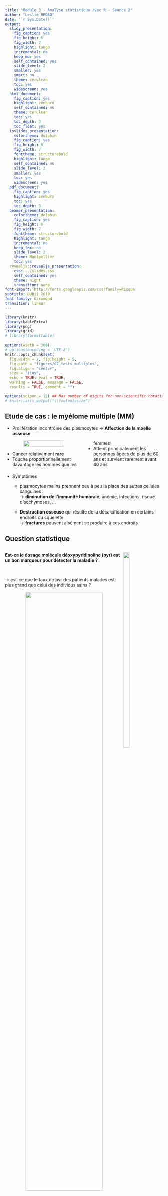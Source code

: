 ```yaml
---
title: "Module 3 - Analyse statistique avec R - Séance 2"
author: "Leslie REGAD"
date: '`r Sys.Date()`'
output:
  slidy_presentation:
    fig_caption: yes
    fig_height: 6
    fig_width: 7
    highlight: tango
    incremental: no
    keep_md: yes
    self_contained: yes
    slide_level: 2
    smaller: yes
    smart: no
    theme: cerulean
    toc: yes
    widescreen: yes
  html_document:
    fig_caption: yes
    highlight: zenburn
    self_contained: no
    theme: cerulean
    toc: yes
    toc_depth: 3
    toc_float: yes
  ioslides_presentation:
    colortheme: dolphin
    fig_caption: yes
    fig_height: 6
    fig_width: 7
    fonttheme: structurebold
    highlight: tango
    self_contained: no
    slide_level: 2
    smaller: yes
    toc: yes
    widescreen: yes
  pdf_document:
    fig_caption: yes
    highlight: zenburn
    toc: yes
    toc_depth: 3
  beamer_presentation:
    colortheme: dolphin
    fig_caption: yes
    fig_height: 6
    fig_width: 7
    fonttheme: structurebold
    highlight: tango
    incremental: no
    keep_tex: no
    slide_level: 2
    theme: Montpellier
    toc: yes
  revealjs::revealjs_presentation:
    css: ../slides.css
    self_contained: yes
    theme: night
    transition: none
font-import: http://fonts.googleapis.com/css?family=Risque
subtitle: DUBii 2019
font-family: Garamond
transition: linear
---
```


```r
library(knitr)
library(kableExtra)
library(png)
library(grid)
# library(formattable)

options(width = 300)
# options(encoding = 'UTF-8')
knitr::opts_chunk$set(
  fig.width = 7, fig.height = 5, 
  fig.path = 'figures/07_tests_multiples',
  fig.align = "center", 
  size = "tiny", 
  echo = TRUE, eval = TRUE, 
  warning = FALSE, message = FALSE, 
  results = TRUE, comment = "")

options(scipen = 12) ## Max number of digits for non-scientific notation
# knitr::asis_output("\\footnotesize")

```


## Etude de cas : le myélome multiple (MM)
<style>
  .col2 {
    columns: 2 200px;         /* number of columns and width in pixels*/
    -webkit-columns: 2 200px; /* chrome, safari */
    -moz-columns: 2 200px;    /* firefox */
  }
  .col3 {
    columns: 3 100px;
    -webkit-columns: 3 100px;
    -moz-columns: 3 100px;
  }
</style>

* Prolifération incontrôlée des plasmocytes $\rightarrow$ **Affection de la moelle osseuse** 

<div class="col2"> 
<center>
![](img/MM.png){width=72%}
</center>

* Cancer relativement **rare**
* Touche proportionnellement davantage les hommes que les femmes
* Atteint principalement les personnes âgées de plus de 60 ans et survient rarement avant 40 ans
</div>

* Symptômes 
    + plasmocytes malins prennent peu à peu la place des autres cellules sanguines :  
$\rightarrow$ **diminution de l’immunité humorale**, anémie, infections, risque d’ecchymoses, ...

    + **Destruction osseuse** qui résulte de la décalcification en certains endroits du squelette  
$\rightarrow$ **fractures** peuvent aisément se produire à ces endroits  



## Question statistique 
<div style="float:left;width:75%;">
**Est-ce le dosage molécule déoxypyridinoline (pyr) est un bon marqueur pour détecter la maladie ?**   
</div>  
<div style="float:right;width:25%;">   
![](img/pyr.png){width=40%}   
</div>   


$\quad$   

$\rightarrow$ est-ce que le taux de pyr des patients malades est plus grand que celui des individus sains ?

<center>
![](img/pop1.png){width=70%}    
</center>

$\quad$   

**Population** = ensemble d’individus ayant des caractéristiques qui leur sont propres 

## Experience aléatoire / variable aléatoire
<center>
![](img/ExpAlea.png){width=60%}
</center>

* Que mesure-t-on lors de l'expérience : $X$ = 'le taux de pyr' $\rightarrow$ **Variable aléatoire**
* Sur qui/quoi la variable aléatoire est mesurée : '1 patient' $\rightarrow$ **Unité statistique**


##Variables aléatoires (VA)

* Notations : 
    + Variable aléatoire : $X$
    + Ses valeurs : $x_i$ 


* Caractérisée par son **espérance** et sa **variance**
    + **Espérance** ($E(X)$) : caractérise la tendance centrale, la valeur moyenne, prise par la VA
    + **Variance** ($V(X)$) : caractérise la dispersion de la variable autour de son espérance

<center>
![](img/typeVA.png){width=50%}
</center>  


## Cas d'étude
<center>
**Question biologique**    

Est-ce que le taux de pyr des patients malades est plus grand que celui des individus sains ?
</center>  

$\quad$

* X ="Taux de pyr"
* US = un individu
* type = quantitative continue

<center>
![](img/estimation1.png){width=70%}
</center>  


## Cas d'étude : présentation des données

```r
dataMyelom <- read.table("data/myelom.txt", sep="\t", header=T)
dim(dataMyelom)
colnames(dataMyelom)
```


```r
str(dataMyelom[,c("diagn", "pyr")])
```


* `diagn` = 0 $\rightarrow$ individus non malades   
* `diagn` = 1 $\rightarrow$ patients malades  


## Description des deux échantiilons

* taille des échantillons
```r
table(dataMyelom[,"diagn"])
```

* échantillon 1 : `r length(which(dataMyelom[,"diagn"]==0))` individus sains
```r
ind.sain <- which(dataMyelom[,"diagn"]==0)
pyr0 <- dataMyelom[ind.sain,"pyr"]
```
  
* échantillon 2 : `r length(which(dataMyelom[,"diagn"]==1))` patients malades

```r
ind.malade <- which(dataMyelom[,"diagn"]==1)
pyr1 <- dataMyelom[ind.malade,"pyr"]
```


## Description des deux échantillons

* distribution de pyr dans les deux échantillons

```r
par(mar=c(3,3,1,1))
boxplot(pyr~diagn, data=dataMyelom)
```


## Estimation de paramètres
<div class="col2">

* estimateur de l'espérance : 
$$ \widehat{\mu} = m = \frac{\sum_{i=1}^{n}x_i}{n}$$

* estimateur de la variance : 
$$ \widehat{\sigma^2} = s^2 = \frac{1}{n-1} \sum_{i=1}^{n}(x_i-m)^2$$
</div>


* calcul de la moyenne de pyr dans les deux échantillons
```r
by(dataMyelom[,"pyr"], dataMyelom["diagn"], mean)
```

## Estimation de paramètres
<div class="col2">

* estimateur de l'espérance : 
$$ \widehat{\mu} = m = \frac{\sum_{i=1}^{n}x_i}{n}$$

* estimateur de la variance : 
$$ \widehat{\sigma^2} = s^2 = \frac{1}{n-1} \sum_{i=1}^{n}(x_i-m)^2$$
</div>


* calcul de la variance de pyr dans les deux échantillons
```r
by(dataMyelom[,"pyr"], dataMyelom["diagn"], sd)
```


##Quelle confiance donner aux résultats ?  

* 1 population : $X \sim \mathcal{N}(\mu=14.3 ; \; \sigma^2=24.6)$
* Tire 1000 échantillons dans la population et calcule la moyenne de $X$ dans les échantillons

```r
nb.simul <- 1000 ; val.mean <- rep(NA, length = nb.simul)
for(i in 1: nb.simul){
  ech <- rnorm(n = 100, mean=14.3, sd = sqrt(24.6)) ;   val.mean[i] <- mean(ech)
}
hist(val.mean,xlab="estimateur de mu", main=paste(nb.simul,"simulations", sep=" "),breaks=20)
```

## Estimation d'un paramètre : Intervalle de confiance (IC) 

<div style="float:left;width:60%;"> 
* Apporte deux informations :
    + les valeurs possibles du paramètre $\theta$ à estimer
    + le degré de confiance attribué à ces valeurs  
</div>

<div style="float:right;width:40%;"> 
* Prend en compte 
    +  la **variabilité** des données     
    +  la **taille de l’échantillon**   
</div>   
$\quad$

* **IC de la moyenne** = intervalle $[m_{inf}; m_{sup}]$ dans lequel on considère que $\mu$  a une probabilité $(1-\alpha)$ de se trouver 


<div class="col2">
$$ p(m_{inf} < \mu < m_{sup}) = 1- \alpha $$  
![](img/IC.png){width=70%}
<center>
```r
par(mar=c(4,4,1,1))
vx <- seq(-1,5, by=0.01)
vy <- dnorm(vx, mean = 2, sd = 0.6)
plot(vx, vy, type ="l", ylab="f(m)", xlab="M", lwd=2 )
```
</center>


</div>
##IC de la moyenne : 2 cas

* si  $n > 30$: 
$$IC_{1-\alpha} = M \pm z_{1-\frac{\alpha}{2}} \times \sqrt{ \frac{s^2}{n} }$$    
    + $z_{1-\frac{\alpha}{2}}$ : quantile de la loi normale centrée réduite d'ordre $\alpha$


$\quad$

* si $n < 30$ et $X \sim \mathcal{N}(\mu; \sigma^2)$
$$IC_{1-\alpha} = M \pm t_{\alpha ; \textrm{(n-1)ddl}} \times \sqrt{\frac{s^2}{n}}$$
    + $t_{\alpha ; \textrm{(n-1)ddl}}$ : quantile de la loi de student d'ordre $\alpha$ à $(n-1)$ degrés de liberté 




  
  
## IC du taux de pyr

* **échantillon 1** : 15 patients sains 

```r
alpha <- 0.5
borneInf.0 <- mean(pyr0) - qt(1-alpha/2, df=(length(pyr0)-1)) * sqrt(var(pyr0)/length(pyr0)) 
borneSup.0 <- mean(pyr0) + qt(1-alpha/2, df=(length(pyr0)-1)) * sqrt(var(pyr0)/length(pyr0)) 
round(c(borneInf.0, borneSup.0),2)
```
  
* **échantillon 2** : 14 patients atteints de MM 

```r
borneInf.1 <- mean(pyr1) - qt(1-alpha/2, df=(length(pyr1)-1)) * sqrt(var(pyr1)/length(pyr1)) 
borneSup.1 <- mean(pyr1) + qt(1-alpha/2, df=(length(pyr1)-1)) * sqrt(var(pyr1)/length(pyr1)) 
round(c(borneInf.1, borneSup.1),2)
```


```r
par(mar=c(4,2,1,2))
plot(10.5:17.5, 10.5:17.5, type = "n", yaxt="n", ylim = c(16,18.5), ylab="", xlab="Pyr values", xlim=c(5, 8))
segments(borneInf.0,17, borneSup.0, 17, lwd=2, col = 2)
segments(borneInf.1,17, borneSup.1, 17, lwd=2, col = 3)
text(5.7,17.5,"IC1", col=2)
text(7.2,17.5,"IC2", col=3)
```


## Cas d'étude : Introductions aux tests statistiques
 
<center> 
  ![](img/estimation2.png){width=65%}
</center>


$\quad$    
  

* 2 possibilités pour expliquer les différences entre $m_1$ et $m_2$ $\rightarrow$ 2 hypothèses   
    + elles s'expliquent seulement par **le hasard** (fluctuations d'échantillonnage) : H0 (hypothèse nulle)
    + elles s'expliquent par le **hasard** et par le **facteur maladie** : H1 (hypothèse alternative)

  
## Déroulement d'un test statistique
  
* Définit deux hypothèses sur un des paramètres de la VA
    + **hypothèse nulle (H0)** : égalité des paramètres : <span style="color: #8f8f8f">$\mu_1 = \mu_2 = \mu$ </span>  
    Les différences observées sont expliquées uniquement par le hasard   
    + **hypothèse alternative (H0)** : égalité des paramètres : <span style="color: #8f8f8f">$\mu_1 < \mu_2$ </span>  
    Les différences observées sont expliquées uniquement par le hasard et par le facteur   
    
  
$\quad$
    
<center>
**Réaliser le test va consister à choisir une des deux hypothèses (H0 ou H1) en se basant sur les données des échantillons**   
</center>  

$\quad$  
$\rightarrow$ Est-ce que les données des échantillons ($m_1$ et $m_2$) sont compatibles avec H0 ?  

* si oui $\rightarrow$ non rejet de H0  
* si non $\rightarrow$ rejet de H0
    
    
## Est-ce que les données sont compatibles avec H0 ?
    
* **H0 : Hypothèse de référence** : $\mu1 = \mu_2$  
$\rightarrow$ calculer la probabilité d'obtenir sous H0 le même résultat que celui observé sur les échantillons = **p-value**  
1. Définir un **critère statistique** $S$ dont la loi sous H0 est connue  
<span style="color: #8f8f8f"> $S = M_1 - M_2$  avec $M$=moyenne de $X$ dans 1 échantillon   </span>    

2. Calculer $s_{obs}$ = valeur de $S$ calculée sur les échantillons : <span style="color: #8f8f8f"> $s_{obs} = m_1 - m_2$   </span>   

```r
par(mar=c(4,4,1,1))
vx <- seq(-1,5, by=0.01)
vy <- dnorm(vx, mean = 2, sd = 0.6)
plot(vx, vy, type ="l", ylab="f(s)", xlab="S", lwd=2 )
```
  
## Est-ce que les données sont compatibles avec H0 ?

* **H0 : Hypothèse de référence** : $\mu1 = \mu_2$  
$\rightarrow$ calculer la probabilité d'obtenir sous H0 le même résultat que celui observé sur les échantillons = **p-value**  
  

1. Définir un **critère statistique** $S$ dont la loi sous H0 est connue  
<span style="color: #8f8f8f"> $S = M_1 - M_2$  avec $M$=moyenne de $X$ dans 1 échantillon   </span>    

2. Calculer $s_{obs}$ = valeur de $S$ calculée sur les échantillons : <span style="color: #8f8f8f"> $s_{obs} = m_1 - m_2$   </span>   


<div class="col2">
```r
par(mar=c(4,4,1,1))
vx <- seq(-1,5, by=0.01)
vy <- dnorm(vx, mean = 2, sd = 0.6)
plot(vx, vy, type ="l", ylab="f(s)", xlab="S", lwd=2 )
abline(v=2.1, col = 2, lwd=2)
text(2, 0.07, "sobs", col=2, srt=90)
  
bons = which(vx > 2.1)
x.bons <- vx[bons]
y.bons <- vy[bons]
  
polycurve <- function(x, y, base.y = min(y), ...) {
polygon(x = c(min(x), x, max(x)), y = c(base.y, y, base.y), ...)
}
  
polycurve(x = x.bons, y=y.bons, base.y = 0, col = 'cyan' , border=NA)
lines(vx,vy, lwd=2)
legend("topright", "p(S> sobs)", pch=15, col="cyan", cex=1)
```
 
3. Calculer la **p-value** = $p(S>s_{obs})$  

* forte valeur de p-value $\rightarrow$ : $s_{obs}$ est fortement probable sous $H0$
 </div>
  
  



## Est-ce que les données sont compatibles avec H0 ?

* **H0 : Hypothèse de référence** : $\mu1 = \mu_2$  
$\rightarrow$ calculer la probabilité d'obtenir sous H0 le même résultat que celui observé sur les échantillons = **p-value**  
  

1. Définir un **critère statistique** $S$ dont la loi sous H0 est connue  
<span style="color: #8f8f8f"> $S = M_1 - M_2$  avec $M$=moyenne de $X$ dans 1 échantillon   </span>    

2. Calculer $s_{obs}$ = valeur de $S$ calculée sur les échantillons : <span style="color: #8f8f8f"> $s_{obs} = m_1 - m_2$   </span>   


<div class="col2">
```r
par(mar=c(4,4,1,1))
vx <- seq(-1,5, by=0.01)
vy <- dnorm(vx, mean = 2, sd = 0.6)
plot(vx, vy, type ="l", ylab="f(s)", xlab="S", lwd=2 )
abline(v=3.5, col = 2, lwd=2)
text(3.4, 0.07, "sobs", col=2, srt=90)
  
bons = which(vx > 3.5)
x.bons <- vx[bons]
y.bons <- vy[bons]
  
polycurve <- function(x, y, base.y = min(y), ...) {
polygon(x = c(min(x), x, max(x)), y = c(base.y, y, base.y), ...)
}
  
polycurve(x = x.bons, y=y.bons, base.y = 0, col = 'cyan' , border=NA)
lines(vx,vy, lwd=2)
legend("topright", "p(S> sobs)", pch=15, col="cyan", cex=1)
```
 
3. Calculer la **p-value** = $p(S>s_{obs})$  

* très faible valeur de p-value $\rightarrow$ : $s_{obs}$ est très peu probable sous $H0$
 </div>
  
  
  
## Interprétation de la p-value :  $p(S>s_{obs})$  
  
<div style="float:left;width:70%;">
* p-value = 0.03   
$\rightarrow$ 3% de chance que la valeur $s_{obs}$ se produise sous H0  
$\rightarrow$ on a 3% de chance que 2 échantillons pris au hasard aient la même différence (ou une différence plus grande) que celle observée   
$\quad$
$\quad$

</div>  
<div style="float:right;width:30%;">  
```r
par(mar=c(2,2,2,2))
vx <- seq(-1,5, by=0.01)
vy <- dnorm(vx, mean = 2, sd = 0.6)
plot(vx, vy, type ="l", ylab="f(s)", xlab="S", lwd=2 )
abline(v=3.2, col = 2, lwd=2)
text(3.1, 0.07, "sobs", col=2, srt=90)
  
bons = which(vx > 3.2)
x.bons <- vx[bons]
y.bons <- vy[bons]
  
polycurve <- function(x, y, base.y = min(y), ...) {
  polygon(x = c(min(x), x, max(x)), y = c(base.y, y, base.y), ...)
}
  
polycurve(x = x.bons, y=y.bons, base.y = 0, col = 'cyan' , border=NA)
lines(vx,vy, lwd=2)
legend("topleft", "p(S> sobs)=0.03", pch=15, col="cyan", cex=0.8, bty="n")
```
 </div> 



$\quad$  
    
* on choisit un risque $\alpha$ comme valeur seuil : souvent 5%
    + si p-value > 0.05 $\rightarrow$ non rejet de H0  
    $\rightarrow$ les différences observées sur les échantillons sont expliquées uniquement par le hasard  
    $\rightarrow$ aucun effet facteur  
    
    
    + si p-value < 0.05 $\rightarrow$  rejet de H0  
    $\rightarrow$ Les différences observées ne sont pas seulement dues aux fluctuations d'échantillonnage. Il y a donc un effet du facteur  
    $\rightarrow$ les différences observées sur les échantillons sont expliquées par le hasard et par le facteur  
  
  
## les erreurs
  
Deux erreurs possibles quand on conclut au test : 

* **erreur de type I** : je conclus à 1 effet de la maladie alors qu'en réalité il n'y en a pas.   
* **erreur de type II** : je conclus à $\emptyset$ effet de la maladie alors qu'en réalité il existe.   

<div class="col2">
<center>
![](img/risque.png){width=100%}
</center>

<center>
![](img/risqueGraph.png){width=80%}
</center>

</div>

* **risque de 1ère espèce** ($\alpha$) : $p(\textrm{rejet H0 }  | \textrm{ H0 est vraie})$  
* **risque de 2ème espèce** ($\beta$) : $p(\textrm{non rejet H0 } | \textrm{ H0 est fausse})$  


* **Puissance du test** $\textrm{Puissance} = 1 - \beta = p(\textrm{rejet H0} | \textrm{H0 est fausse})$  
La probabilité de détecter une différence alors qu'il en existe une   


## Diminuer l'erreur de type II / Augmenter la puissance du test 
  
1. Augmenter la taille d'effet
2. Diminuer la variabilité des données (variance des données)
3. Augmenter la taille de l'échantillon
  
<center>
![](img/effetPuissance.png){width=75%}
</center>



## Comparaison du taux de pyr chez les patients malades et contrôles

<center>
Est-ce que le taux de pyr des patients malades est plus grand que celui des individus sains ?
</center>


* hypothèses  
<center>
H0 : $\mu_1 = \mu_2 \quad \quad \quad \quad \quad \quad$ H1 : $\mu_1 < \mu_2$   
</center>
```r
t.test(pyr~diagn, data=dataMyelom, var.equal=TRUE, alternative="less")
```

* p-value $< 0.05 \rightarrow$, le test est significatif au risque de 5%  
Le taux de pyr des individus contrôles est significativement plus petit de celui des patients malades  
Le dosage de pyr est un bon marqueur de la maladie. 


## Les différents types de tests : suivant H1

<center>
H0 : $\mu_1 = \mu_2$  


<div style="float:left;width:50%;">
Test unilatéral : un sens dans l'effet   
H1 : $\mu_1 \geq \mu_2$  
</div>

<div style="float:right;width:50%;">
Test bilatéral : aucun sens dans l'effet   
H1 : $\mu_1 \ne \mu_2$  
</div>


![](img/Bi-UniLateral.png){width=65%}
</center>


## Les différents types de tests : suivant la VA

<center>
![](img/whichTest.png){width=80%}
</center>
  
